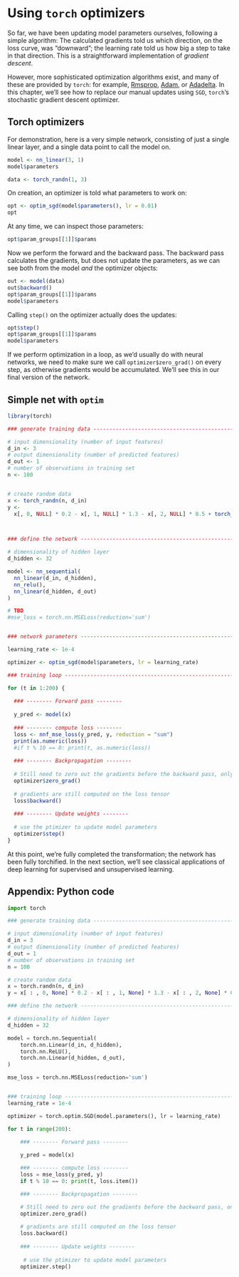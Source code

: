 # Using `torch` optimizers {#simple_net_optim}

So far, we have been updating model parameters ourselves, following a simple algorithm: The calculated gradients told us which
direction, on the loss curve, was "downward"; the learning rate told us how big a step to take in that direction. This is a
straightforward implementation of *gradient descent*.

However, more sophisticated optimization algorithms exist, and many of these are provided by `torch`: for example,
[Rmsprop](), [Adam](), or [Adadelta](). In this chapter, we'll see how to replace our manual updates using `SGD`, `torch`'s
stochastic gradient descent optimizer.

## Torch optimizers

For demonstration, here is a very simple network, consisting of just a single linear layer, and a single data point to call
the model on.

```r
model <- nn_linear(3, 1)
model$parameters

data <- torch_randn(1, 3)

```

On creation, an optimizer is told what parameters to work on:

```r
opt <- optim_sgd(model$parameters(), lr = 0.01)
opt
```

At any time, we can inspect those parameters:

```r
opt$param_groups[[1]]$params
```

Now we perform the forward and the backward pass. The backward pass calculates the gradients, but does not update the
parameters, as we can see both from the model *and* the optimizer objects:

```r
out <- model(data)
out$backward()
opt$param_groups[[1]]$params
model$parameters
```

Calling `step()` on the optimizer actually does the updates:

```r
opt$step()
opt$param_groups[[1]]$params
model$parameters
```

If we perform optimization in a loop, as we'd usually do with neural networks, we need to make sure we call
`optimizer$zero_grad()` on every step, as otherwise gradients would be accumulated. We'll see this in our final version of the
network.

## Simple net with `optim`

```r
library(torch)

### generate training data -----------------------------------------------------

# input dimensionality (number of input features)
d_in <- 3
# output dimensionality (number of predicted features)
d_out <- 1
# number of observations in training set
n <- 100


# create random data
x <- torch_randn(n, d_in)
y <-
  x[, 0, NULL] * 0.2 - x[, 1, NULL] * 1.3 - x[, 2, NULL] * 0.5 + torch_randn(n, 1)



### define the network ---------------------------------------------------------

# dimensionality of hidden layer
d_hidden <- 32

model <- nn_sequential(
  nn_linear(d_in, d_hidden),
  nn_relu(),
  nn_linear(d_hidden, d_out)
)

# TBD
#mse_loss = torch.nn.MSELoss(reduction='sum')


### network parameters ---------------------------------------------------------

learning_rate <- 1e-4

optimizer <- optim_sgd(model$parameters, lr = learning_rate)

### training loop --------------------------------------------------------------

for (t in 1:200) {
  
  ### -------- Forward pass -------- 
  
  y_pred <- model(x)
  
  ### -------- compute loss -------- 
  loss <- nnf_mse_loss(y_pred, y, reduction = "sum")
  print(as.numeric(loss))
  #if t % 10 == 0: print(t, as.numeric(loss))
  
  ### -------- Backpropagation -------- 
  
  # Still need to zero out the gradients before the backward pass, only this time, on the optimizer object
  optimizer$zero_grad()
  
  # gradients are still computed on the loss tensor
  loss$backward()
  
  ### -------- Update weights -------- 
  
  # use the ptimizer to update model parameters
  optimizer$step()
}

```

At this point, we're fully completed the transformation; the network has been fully torchified. In the next section, we'll see
classical applications of deep learning for supervised and unsupervised learning.

## Appendix: Python code

```python

import torch

### generate training data -----------------------------------------------------

# input dimensionality (number of input features)
d_in = 3
# output dimensionality (number of predicted features)
d_out = 1
# number of observations in training set
n = 100

# create random data
x = torch.randn(n, d_in) 
y = x[ : , 0, None] * 0.2 - x[ : , 1, None] * 1.3 - x[ : , 2, None] * 0.5 + torch.randn(n, 1)

### define the network ---------------------------------------------------------

# dimensionality of hidden layer
d_hidden = 32

model = torch.nn.Sequential(
    torch.nn.Linear(d_in, d_hidden),
    torch.nn.ReLU(),
    torch.nn.Linear(d_hidden, d_out),
)

mse_loss = torch.nn.MSELoss(reduction='sum')


### training loop --------------------------------------------------------------
learning_rate = 1e-4

optimizer = torch.optim.SGD(model.parameters(), lr = learning_rate)

for t in range(200):
    
    ### -------- Forward pass -------- 

    y_pred = model(x)

    ### -------- compute loss -------- 
    loss = mse_loss(y_pred, y)
    if t % 10 == 0: print(t, loss.item())

    ### -------- Backpropagation -------- 

    # Still need to zero out the gradients before the backward pass, only this time, on the optimizer object
    optimizer.zero_grad()
    
    # gradients are still computed on the loss tensor
    loss.backward()
 
    ### -------- Update weights -------- 
    
     # use the ptimizer to update model parameters
    optimizer.step()


```
